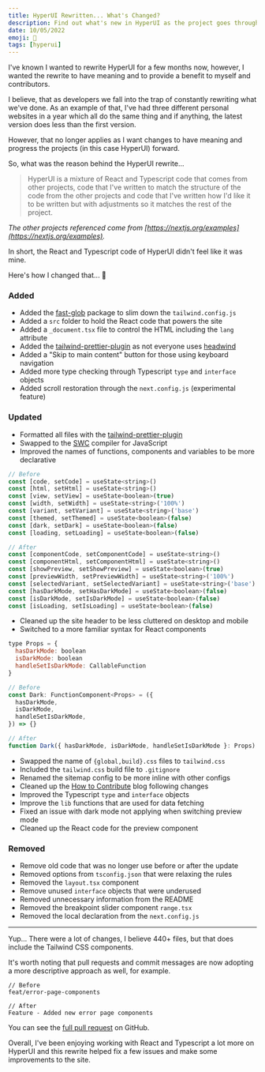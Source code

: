 ```yaml
---
title: HyperUI Rewritten... What's Changed?
description: Find out what's new in HyperUI as the project goes through its biggest update to date, featuring an easier process for contributors.
date: 10/05/2022
emoji: 🤯
tags: [hyperui]
---
```


I've known I wanted to rewrite HyperUI for a few months now, however, I wanted the rewrite to have meaning and to provide a benefit to myself and contributors.

I believe, that as developers we fall into the trap of constantly rewriting what we've done. As an example of that, I've had three different personal websites in a year which all do the same thing and if anything, the latest version does less than the first version.

However, that no longer applies as I want changes to have meaning and progress the projects (in this case HyperUI) forward.

So, what was the reason behind the HyperUI rewrite...

> HyperUI is a mixture of React and Typescript code that comes from other projects, code that I've written to match the structure of the code from the other projects and code that I've written how I'd like it to be written but with adjustments so it matches the rest of the project.

_The other projects referenced come from [https://nextjs.org/examples](https://nextjs.org/examples)._

In short, the React and Typescript code of HyperUI didn't feel like it was mine.

Here's how I changed that... 🥁

### Added

- Added the [fast-glob](https://github.com/mrmlnc/fast-glob) package to slim down the `tailwind.config.js`
- Added a `src` folder to hold the React code that powers the site
- Added a `_document.tsx` file to control the HTML including the `lang` attribute
- Added the [tailwind-prettier-plugin](https://github.com/tailwindlabs/prettier-plugin-tailwindcss) as not everyone uses [headwind](https://github.com/heybourn/headwind)
- Added a "Skip to main content" button for those using keyboard navigation
- Added more type checking through Typescript `type` and `interface` objects
- Added scroll restoration through the `next.config.js` (experimental feature)

### Updated

- Formatted all files with the [tailwind-prettier-plugin](https://github.com/tailwindlabs/prettier-plugin-tailwindcss)
- Swapped to the [SWC](https://swc.rs/) compiler for JavaScript
- Improved the names of functions, components and variables to be more declarative

```js
// Before
const [code, setCode] = useState<string>()
const [html, setHtml] = useState<string>()
const [view, setView] = useState<boolean>(true)
const [width, setWidth] = useState<string>('100%')
const [variant, setVariant] = useState<string>('base')
const [themed, setThemed] = useState<boolean>(false)
const [dark, setDark] = useState<boolean>(false)
const [loading, setLoading] = useState<boolean>(false)

// After
const [componentCode, setComponentCode] = useState<string>()
const [componentHtml, setComponentHtml] = useState<string>()
const [showPreview, setShowPreview] = useState<boolean>(true)
const [previewWidth, setPreviewWidth] = useState<string>('100%')
const [selectedVariant, setSelectedVariant] = useState<string>('base')
const [hasDarkMode, setHasDarkMode] = useState<boolean>(false)
const [isDarkMode, setIsDarkMode] = useState<boolean>(false)
const [isLoading, setIsLoading] = useState<boolean>(false)
```

- Cleaned up the site header to be less cluttered on desktop and mobile
- Switched to a more familiar syntax for React components

```js
type Props = {
  hasDarkMode: boolean
  isDarkMode: boolean
  handleSetIsDarkMode: CallableFunction
}

// Before
const Dark: FunctionComponent<Props> = ({
  hasDarkMode,
  isDarkMode,
  handleSetIsDarkMode,
}) => {}

// After
function Dark({ hasDarkMode, isDarkMode, handleSetIsDarkMode }: Props) {}
```

- Swapped the name of `{global,build}.css` files to `tailwind.css`
- Included the `tailwind.css` build file to `.gitignore`
- Renamed the sitemap config to be more inline with other configs
- Cleaned up the [How to Contribute](https://www.hyperui.dev/blog/how-to-contribute) blog following changes
- Improved the Typescript `type` and `interface` objects
- Improve the `lib` functions that are used for data fetching
- Fixed an issue with dark mode not applying when switching preview mode
- Cleaned up the React code for the preview component

### Removed

- Remove old code that was no longer use before or after the update
- Removed options from `tsconfig.json` that were relaxing the rules
- Removed the `layout.tsx` component
- Remove unused `interface` objects that were underused
- Removed unnecessary information from the README
- Removed the breakpoint slider component `range.tsx`
- Removed the local declaration from the `next.config.js`

---

Yup... There were a lot of changes, I believe 440+ files, but that does include the Tailwind CSS components.

It's worth noting that pull requests and commit messages are now adopting a more descriptive approach as well, for example.

```shell
// Before
feat/error-page-components

// After
Feature - Added new error page components
```

You can see the [full pull request](https://github.com/markmead/hyperui/pull/173) on GitHub.

Overall, I've been enjoying working with React and Typescript a lot more on HyperUI and this rewrite helped fix a few issues and make some improvements to the site.
